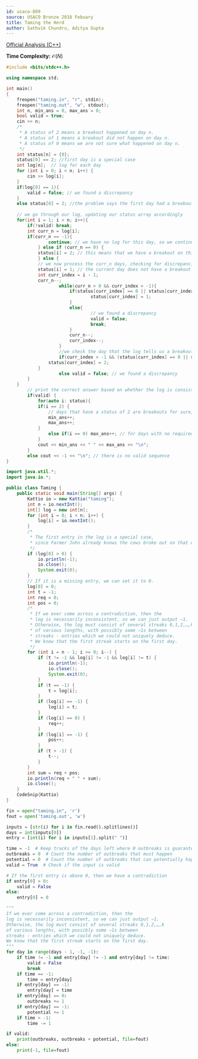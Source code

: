 ```yaml
---
id: usaco-809
source: USACO Bronze 2018 Febuary
title: Taming the Herd
author: Sathvik Chundru, Aditya Gupta
---
```


[Official Analysis (C++)](http://www.usaco.org/current/data/sol_taming_bronze_feb18.html)

**Time Complexity:** $\mathcal{O}(N)$

<LanguageSection>
	
<CPPSection>

```cpp
#include <bits/stdc++.h>

using namespace std;

int main()
{
	freopen("taming.in", "r", stdin);
	freopen("taming.out", "w", stdout);
	int n, min_ans = 0, max_ans = 0;
	bool valid = true;
	cin >> n;
	/*
	 * A status of 2 means a breakout happened on day n.
	 * A status of 1 means a breakout did not happen on day n.
	 * A status of 0 means we are not sure what happened on day n.
	 */
	int status[n] = {0};
	status[0] == 2; //first day is a special case
	int log[n];  // log for each day
	for (int i = 0; i < n; i++) {
		cin >> log[i];
	}
	if(log[0] == 1){
		valid = false; // we found a discrepancy
	}
	else status[0] = 2; //the problem says the first day had a breakout
	
	// we go through our log, updating our status array accordingly
	for(int i = 1; i < n; i++){
		if(!valid) break;
		int curr_n = log[i];
		if(curr_n == -1){
	        	continue; // we have no log for this day, so we continue to the next day
        	} else if (curr_n == 0) {
			status[i] = 2; // this means that we have a breakout on this day
        	} else {
			// we now process the curr_n days, checking for discrepancies along the way
			status[i] = 1; // the current day does not have a breakout
			int curr_index = i - 1;
			curr_n--;
            		while(curr_n > 0 && curr_index > -1){
                		if(status[curr_index] == 0 || status[curr_index] == 1){
                    			status[curr_index] = 1;
                		}
                		else{
                    			// we found a discrepancy
                    			valid = false;
                    			break;
                		}
                		curr_n--;
                		curr_index--;
            		}
            		//we check the day that the log tells us a breakout happened on
            		if(curr_index > -1 && (status[curr_index] == 0 || status[curr_index] == 2)){
				status[curr_index] = 2;
			}
            		else valid = false; // we found a discrepancy
		}
	}
    	// print the correct answer based on whether the log is consistent
    	if(valid) {
        	for(auto i: status){
			if(i == 2) {
				// days that have a status of 2 are breakouts for sure, so they count in both answers
				min_ans++;
				max_ans++;
			}
        		else if(i == 0) max_ans++; // for days with no required status, we can assume they have a breakout for our max_ans
        	}
        	cout << min_ans << " " << max_ans << "\n";
    	}
    	else cout << -1 << "\n"; // there is no valid sequence
}
```
</CPPSection>

<JavaSection>
	
```java
import java.util.*;
import java.io.*;

public class Taming {
	public static void main(String[] args) {
		Kattio io = new Kattio("taming");
		int n = io.nextInt();
		int[] log = new int[n];
		for (int i = 0; i < n; i++) {
			log[i] = io.nextInt();
		}
		/*
		 * The first entry in the log is a special case, 
		 * since Farmer John already knows the cows broke out on that day.
		 */
		if (log[0] > 0) {
			io.println(-1);
			io.close();
			System.exit(0);
		}
		// If it is a missing entry, we can set it to 0.
		log[0] = 0;
		int t = -1;
		int req = 0;
		int pos = 0;
		/*
		 * If we ever come across a contradiction, then the 
		 * log is necessarily inconsistent, so we can just output −1. 
		 * Otherwise, the log must consist of several streaks 0,1,2,…,k 
		 * of various lengths, with possibly some −1s between 
		 * streaks - entries which we could not uniquely deduce. 
		 * We know that the first streak starts on the first day.
		 */
		for (int i = n - 1; i >= 0; i--) {
			if (t != -1 && log[i] != -1 && log[i] != t) {
				io.println(-1);
				io.close();
				System.exit(0);
			}
			if (t == -1) {
				t = log[i];
			}
			if (log[i] == -1) {
				log[i] = t;
			}
			if (log[i] == 0) {
				req++;
			}
			if (log[i] == -1) {
				pos++;
			}
			if (t > -1) {
				t--;
			}
		}
		int sum = req + pos;
		io.println(req + " " + sum);
		io.close();
	}
	CodeSnip{Kattio}
}
```
				 
</JavaSection>

<PySection>

```py
fin = open("taming.in", 'r')
fout = open('taming.out', 'w')

inputs = [str(i) for i in fin.read().splitlines()]
days = int(inputs[0])
entry = [int(i) for i in inputs[1].split(" ")]

time = -1  # Keep tracks of the days left where 0 outbreaks is guaranteed
outbreaks = 0  # Count the number of outbreaks that must happen
potential = 0  # Count the number of outbreaks that can potentially happen
valid = True  # Check if the input is valid

# If the first entry is above 0, then we have a contradiction
if entry[0] > 0:
	valid = False
else:
	entry[0] = 0

"""
If we ever come across a contradiction, then the 
log is necessarily inconsistent, so we can just output −1. 
Otherwise, the log must consist of several streaks 0,1,2,…,k 
of various lengths, with possibly some −1s between 
streaks - entries which we could not uniquely deduce.
We know that the first streak starts on the first day.
"""
for day in range(days - 1, -1, -1):
	if time != -1 and entry[day] != -1 and entry[day] != time:
		valid = False
		break
	if time == -1:
		time = entry[day]
	if entry[day] == -1:
		entry[day] = time
	if entry[day] == 0:
		outbreaks += 1
	if entry[day] == -1:
		potential += 1
	if time > -1:
		time -= 1

if valid:
	print(outbreaks, outbreaks + potential, file=fout)
else:
	print(-1, file=fout)
```

</PySection>

</LanguageSection>
